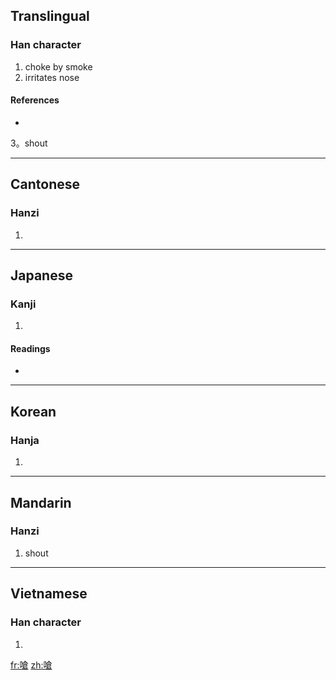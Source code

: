 {{also|呛}}
==Translingual==

===Han character===
{{Han char|rn=30|rad=口|as=10|sn=13|four=6806<sub>7</sub>|canj=口人戈口 (ROIR)}}

# choke by smoke
# irritates nose

====References====
* {{Han ref|kx=0202.030|dkj=04051|dj=0424.300|hdz=10669.100|uh=55C6|ud=21958|bh=B6E6|bd=46822}}
3。shout

----

==Cantonese==

===Hanzi===
{{yue-hanzi|jyut=|y=cheung1|sim=呛}}

# {{defn|Cantonese|sort=口10}}

----

==Japanese==

===Kanji===
{{ja-kanji|grade=|rs=口10}}

# {{defn|Japanese|sort=口10}}

====Readings====
* {{ja-readings|on=[[しょう]] (shō), [[そう]] (sō)|kun=[[ついばむ]] (tsuibamu), [[むせる]] (museru), [[つまる]] (tsumaru)}}

----

==Korean==

===Hanja===
{{ko-hanja|hangeul=창|rv=chang|mr=ch'ang}}

# {{defn|Korean|sort=口10}}

----

==Mandarin==

===Hanzi===
{{cmn-hanzi|sim=呛|pin=[[qiāng]] ([[qiang1]])|wg=ch'iang<sup>1</sup>}}

# shout

----

==Vietnamese==

===Han character===
{{vi-hantu|[[sang]]|rs=口10}}

# {{defn|Vietnamese|sort=口10}}

[[fr:嗆]]
[[zh:嗆]]